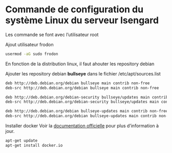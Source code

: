 # Commande de configuration du système Linux du serveur Isengard


Les commande se font avec l'utilisateur root

Ajout utilisateur frodon

```bash
usermod -aG sudo frodon
```

En fonction de la distribution linux, il faut ahouter les repository debian

Ajouter les repository debian **bullseye** dans le fichier /etc/apt/sources.list
```bash
deb http://deb.debian.org/debian bullseye main contrib non-free
deb-src http://deb.debian.org/debian bullseye main contrib non-free

deb http://deb.debian.org/debian-security bullseye/updates main contrib non-free
deb-src http://deb.debian.org/debian-security bullseye/updates main contrib non-free

deb http://deb.debian.org/debian bullseye-updates main contrib non-free
deb-src http://deb.debian.org/debian bullseye-updates main contrib non-free
```

Installer docker
Voir la [documentation officielle](https://docs.docker.com/engine/install/debian/) pour plus d'information à jour.

```sh
apt-get update
apt-get install docker.io
```
